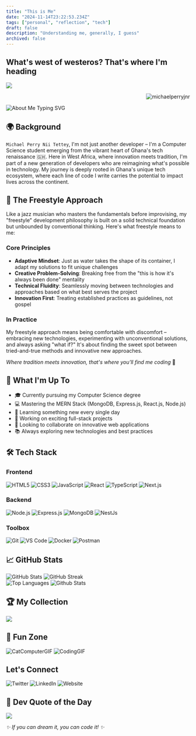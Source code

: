 ```yaml
---
title: "This is Me"
date: "2024-11-14T23:22:53.234Z"
tags: ["personal", "reflection", "tech"]
draft: false
description: "Understanding me, generally, I guess"
archived: false
---
```


## What's west of westeros? That's where I'm heading

<img className="rounded-xl" src="https://theniitettey.live/api/og/profile" />

<p align="right">
  <img
    className="rounded-lg"
    src="https://komarev.com/ghpvc/?username=michaelperryjnr&base=24000&label=Profile%20views&color=blue&style=flat-square"
    alt="michaelperryjnr"
  />
</p>

<div align="left">
  <img
    src="https://readme-typing-svg.herokuapp.com?font=Fira+Code&pause=1000&color=2196F3&center=false&vCenter=true&width=435&lines=Passionate+Developer;Creative+Thinker;Problem+Solver;Tech+Enthusiast"
    alt="About Me Typing SVG"
  />
</div>

## 🌍 Background

`Michael Perry Nii Tettey`, I'm not just another developer – I'm a Computer Science student emerging from the vibrant heart of Ghana's tech renaissance 🇬🇭. Here in West Africa, where innovation meets tradition, I'm part of a new generation of developers who are reimagining what's possible in technology. My journey is deeply rooted in Ghana's unique tech ecosystem, where each line of code I write carries the potential to impact lives across the continent.

## 🎨 The Freestyle Approach

Like a jazz musician who masters the fundamentals before improvising, my "freestyle" development philosophy is built on a solid technical foundation but unbounded by conventional thinking. Here's what freestyle means to me:

### Core Principles

- **Adaptive Mindset**: Just as water takes the shape of its container, I adapt my solutions to fit unique challenges
- **Creative Problem-Solving**: Breaking free from the "this is how it's always been done" mentality
- **Technical Fluidity**: Seamlessly moving between technologies and approaches based on what best serves the project
- **Innovation First**: Treating established practices as guidelines, not gospel

### In Practice

My freestyle approach means being comfortable with discomfort – embracing new technologies, experimenting with unconventional solutions, and always asking "what if?" It's about finding the sweet spot between tried-and-true methods and innovative new approaches.

_Where tradition meets innovation, that's where you'll find me coding_ 🚀

## 🚀 What I'm Up To

- 🎓 Currently pursuing my Computer Science degree
- 💻 Mastering the MERN Stack (MongoDB, Express.js, React.js, Node.js)
- 🌱 Learning something new every single day
- 🔭 Working on exciting full-stack projects
- 👯 Looking to collaborate on innovative web applications
- 📚 Always exploring new technologies and best practices

## 🛠️ Tech Stack

<h3 className="-mb-4">Frontend</h3>
<div className=" flex flex-row items-left gap-2 -mb-6 flex-wrap">

<img
  src="https://img.shields.io/badge/HTML5-E34F26?style=for-the-badge&logo=html5&logoColor=white"
  alt="HTML5"
/>
<img
  src="https://img.shields.io/badge/CSS3-1572B6?style=for-the-badge&logo=css3&logoColor=white"
  alt="CSS3"
/>
<img
  src="https://img.shields.io/badge/JavaScript-F7DF1E?style=for-the-badge&logo=javascript&logoColor=black"
  alt="JavaScript"
/>
<img
  src="https://img.shields.io/badge/React-20232A?style=for-the-badge&logo=react&logoColor=61DAFB"
  alt="React"
/>
<img
  src="https://img.shields.io/badge/TypeScript-007ACC?style=for-the-badge&logo=typescript&logoColor=white"
  alt="TypeScript"
/>
<img
  src="https://img.shields.io/badge/Next.js-000000?style=for-the-badge&logo=next.js&logoColor=white"
  alt="Next.js"
/>
</div>

<h3 className="-mb-4">Backend</h3>
<div className=" flex flex-row items-left gap-2 -mb-6 flex-wrap">

<img
  src="https://img.shields.io/badge/Node.js-43853D?style=for-the-badge&logo=node.js&logoColor=white"
  alt="Node.js"
/>
<img
  src="https://img.shields.io/badge/Express.js-404D59?style=for-the-badge"
  alt="Express.js"
/>
<img
  src="https://img.shields.io/badge/MongoDB-4EA94B?style=for-the-badge&logo=mongodb&logoColor=white"
  alt="MongoDB"
/>
<img
  src="https://img.shields.io/badge/Nest.js-000000?style=for-the-badge&logo=nest.js&logoColor=white"
  alt="NestJs"
/>
</div>
<h3 className="-mb-4">Toolbox</h3>

<div className=" flex flex-row items-left gap-2 -mb-6 flex-wrap">

<img
  src="https://img.shields.io/badge/Git-F05032?style=for-the-badge&logo=git&logoColor=white"
  alt="Git"
/>
<img
  src="https://img.shields.io/badge/VS_Code-0078D4?style=for-the-badge&logo=visual%20studio%20code&logoColor=white"
  alt="VS Code"
/>
<img
  src="https://img.shields.io/badge/Docker-2496ED?style=for-the-badge&logo=docker&logoColor=white"
  alt="Docker"
/>
<img
  src="https://img.shields.io/badge/Postman-FF6C37?style=for-the-badge&logo=postman&logoColor=white"
  alt="Postman"
/>

</div>

## 📈 GitHub Stats

<div align="left">
  <img
    src="https://github-readme-stats.vercel.app/api?username=michaelperryjnr&show_icons=true&theme=radical"
    alt="GitHub Stats"
  />
  <img
    src="https://github-readme-streak-stats.herokuapp.com/?user=michaelperryjnr&theme=radical"
    alt="GitHub Streak"
  />
</div>

<div className="flex flex-row items-left gap-2 flex-wrap">
  <img
    src="https://github-readme-stats.vercel.app/api/top-langs/?username=michaelperryjnr&layout=compact&theme=radical"
    alt="Top Languages"
  />
  <img
    src="https://github-profile-summary-cards.vercel.app/api/cards/profile-details?username=michaelperryjnr&theme=radical"
    alt="Github Stats"
  />
</div>

## 🏆 My Collection

<div className="flex item-left">
  <img
    width={1000}
    height={1000}
    src="https://github-profile-trophy.vercel.app/?username=michaelperryjnr&column=7&theme=gruvbox&no-frame=true"
  />
</div>

## 🎨 Fun Zone

![CatComputerGIF](https://github.com/MastooraTurkmen/MastooraTurkmen/assets/132576850/4f51607c-7b3b-445a-bd5e-320f11a81eed)
![CodingGIF](https://github.com/MastooraTurkmen/MastooraTurkmen/assets/132576850/ddec8b62-1039-42d3-a361-46dcc1338b07)

<h2 className="-mb-4">Let's Connect</h2>

<div className="flex flex-row items-left gap-2">
  <Link href="https://twitter.com/theniitettey" target="_blank">
    <img
      src="https://img.shields.io/badge/Twitter-1DA1F2?style=for-the-badge&logo=twitter&logoColor=white"
      alt="Twitter"
    />
  </Link>
  <Link href="https://linkedin.com/in/mptettey" target="_blank">
    <img
      src="https://img.shields.io/badge/LinkedIn-0077B5?style=for-the-badge&logo=linkedin&logoColor=white"
      alt="LinkedIn"
    />
  </Link>
  <Link href="https://theniitettey.live" target="_blank">
    <img
      src="https://img.shields.io/badge/Website-FF7139?style=for-the-badge&logo=Firefox-Browser&logoColor=white"
      alt="Website"
    />
  </Link>
</div>

## 💭 Dev Quote of the Day

<div align="left" className="rounded-xl">
  
<img src="https://quotes-github-readme.vercel.app/api?type=horizontal&theme=radical" />

</div>

_✨ If you can dream it, you can code it! ✨_
